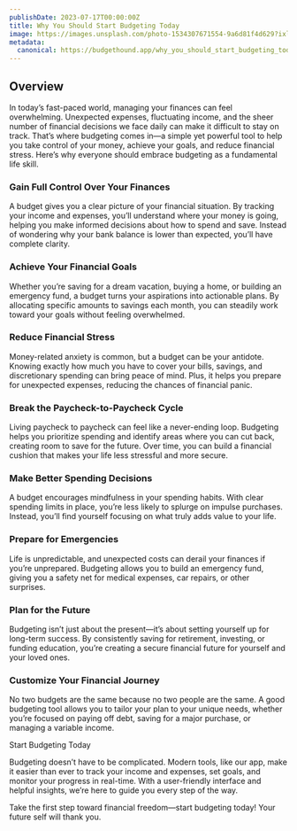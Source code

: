 ```yaml
---
publishDate: 2023-07-17T00:00:00Z
title: Why You Should Start Budgeting Today
image: https://images.unsplash.com/photo-1534307671554-9a6d81f4d629?ixlib=rb-4.0.3&ixid=M3wxMjA3fDB8MHxwaG90by1wYWdlfHx8fGVufDB8fHx8fA%3D%3D&auto=format&fit=crop&w=1651&q=80
metadata:
  canonical: https://budgethound.app/why_you_should_start_budgeting_today
---
```



## Overview

In today’s fast-paced world, managing your finances can feel overwhelming. Unexpected expenses, fluctuating income, and the sheer number of financial decisions we face daily can make it difficult to stay on track. That’s where budgeting comes in—a simple yet powerful tool to help you take control of your money, achieve your goals, and reduce financial stress. Here’s why everyone should embrace budgeting as a fundamental life skill.

### Gain Full Control Over Your Finances

A budget gives you a clear picture of your financial situation. By tracking your income and expenses, you’ll understand where your money is going, helping you make informed decisions about how to spend and save. Instead of wondering why your bank balance is lower than expected, you’ll have complete clarity.

### Achieve Your Financial Goals

Whether you’re saving for a dream vacation, buying a home, or building an emergency fund, a budget turns your aspirations into actionable plans. By allocating specific amounts to savings each month, you can steadily work toward your goals without feeling overwhelmed.

### Reduce Financial Stress

Money-related anxiety is common, but a budget can be your antidote. Knowing exactly how much you have to cover your bills, savings, and discretionary spending can bring peace of mind. Plus, it helps you prepare for unexpected expenses, reducing the chances of financial panic.

### Break the Paycheck-to-Paycheck Cycle

Living paycheck to paycheck can feel like a never-ending loop. Budgeting helps you prioritize spending and identify areas where you can cut back, creating room to save for the future. Over time, you can build a financial cushion that makes your life less stressful and more secure.

### Make Better Spending Decisions

A budget encourages mindfulness in your spending habits. With clear spending limits in place, you’re less likely to splurge on impulse purchases. Instead, you’ll find yourself focusing on what truly adds value to your life.

### Prepare for Emergencies

Life is unpredictable, and unexpected costs can derail your finances if you’re unprepared. Budgeting allows you to build an emergency fund, giving you a safety net for medical expenses, car repairs, or other surprises.

### Plan for the Future

Budgeting isn’t just about the present—it’s about setting yourself up for long-term success. By consistently saving for retirement, investing, or funding education, you’re creating a secure financial future for yourself and your loved ones.

### Customize Your Financial Journey

No two budgets are the same because no two people are the same. A good budgeting tool allows you to tailor your plan to your unique needs, whether you’re focused on paying off debt, saving for a major purchase, or managing a variable income.

Start Budgeting Today

Budgeting doesn’t have to be complicated. Modern tools, like our app, make it easier than ever to track your income and expenses, set goals, and monitor your progress in real-time. With a user-friendly interface and helpful insights, we’re here to guide you every step of the way.

Take the first step toward financial freedom—start budgeting today! Your future self will thank you.